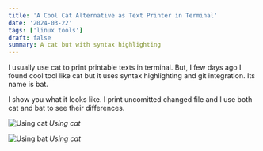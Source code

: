 ```yaml
---
title: 'A Cool Cat Alternative as Text Printer in Terminal'
date: '2024-03-22'
tags: ['linux tools']
draft: false
summary: A cat but with syntax highlighting
---
```


I usually use cat to print printable texts in terminal. But, I few days ago I found cool tool like cat but it uses syntax highlighting and git integration. Its name is bat.

I show you what it looks like. I print uncomitted changed file and I use both cat and bat to see their differences.

![Using cat](https://miro.medium.com/v2/resize:fit:720/format:webp/1*BF1eFNhD38pOC9RlMKzHOA.png)
*Using cat*

![Using bat](https://miro.medium.com/v2/resize:fit:720/format:webp/1*FUY8mApTTYg4U5G5ojT8nQ.png)
*Using cat*
